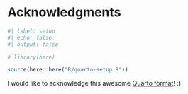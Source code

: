 <!-- %:::% .common h1 begin %:::% -->
# Acknowledgments {.unnumbered}
<!-- %:::% .common h1 end %:::% -->

```r
#| label: setup
#| echo: false
#| output: false

# library(here)

source(here::here("R/quarto-setup.R"))
```

<!-- %:::% acknowledgments body begin %:::% -->
I would like to acknowledge this awesome [Quarto format](https://github.com/danielvartan/tesesusp)! :)
<!-- %:::% acknowledgments body end %:::% -->

